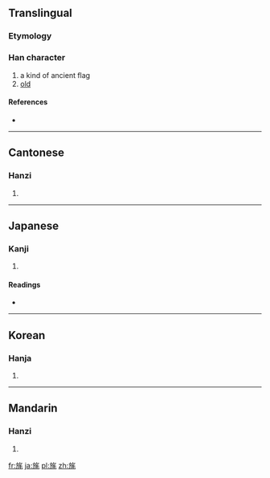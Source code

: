 ==Translingual==

===Etymology===
{{Han compound|㫃|毛|c1=s|c2=p|ls=psc}}

===Han character===
{{Han char|rn=70|rad=方|as=06|sn=10|four=0821<sub>4</sub>|canj=卜尸人竹山 (YSOHU)}}

# a kind of ancient flag
# [[old]]

====References====
* {{Han ref|kx=0482.180|dkj=13642|dj=0844.120|hdz=32177.060|uh=65C4|ud=26052|bh=D1D1|bd=53713}}

----

==Cantonese==

===Hanzi===
{{yue-hanzi|jyut=|y=mou4}}

# {{defn|Cantonese|sort=方06}}

----

==Japanese==

===Kanji===
{{ja-kanji|grade=|rs=方06}}

# {{defn|Japanese|sort=方06}}

====Readings====
* {{ja-readings|on=[[ぼう]] (bō), [[もう]] (mō)|kun=[[はたかざり]] (hatakazari), [[おいぼれ]] (oibore)}}

----

==Korean==

===Hanja===
{{ko-hanja|hangeul=모|eumhun=|rv=mo|mr=mo|y=mo}}

# {{defn|Korean|sort=方06}}

----

==Mandarin==

===Hanzi===
{{cmn-hanzi|pin=[[máo]] ([[mao2]])|wg=mao<sup>2</sup>}}

# {{defn|Mandarin|sort=方06}}

[[fr:旄]]
[[ja:旄]]
[[pl:旄]]
[[zh:旄]]